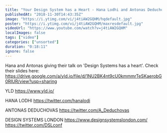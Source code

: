 ```yaml
---
title: "Your Design System has a Heart - Hana Lodhi and Antonas Deduchovas - Design Systems London"
publishedAt: "2018-11-30T14:43:35Z"
image: "https://i.ytimg.com/vi/j4tiAW2GQHM/hqdefault.jpg"
poster: "https://i.ytimg.com/vi/j4tiAW2GQHM/maxresdefault.jpg"
videoUrl: "https://www.youtube.com/watch?v=j4tiAW2GQHM"
localImages: false
tags: ["video"]
categories: ["unsorted"]
duration: "0:18:11"
ignore: false
---
```

Hana and Antonas giving their talk on 'Design Systems has a heart'. 
Check their slides here: 
https://drive.google.com/a/yld.io/file/d/1NU2BK4nt9cU0kmmmrTeSKaerobG0RIUR/view?usp=sharing

YLD
https://www.yld.io/

HANA LODHI
https://twitter.com/hanalodi

ANTONAS DEDUCHOVAS
https://twitter.com/A_Deduchovas

DESIGN SYSTEMS LONDON 
https://www.designsystemslondon.com/
https://twitter.com/DSLconf
